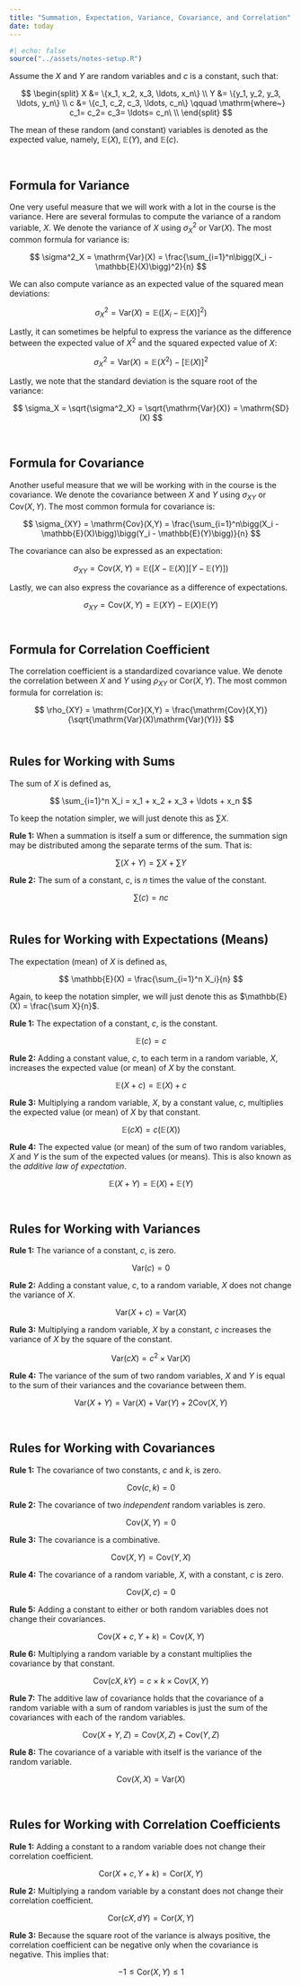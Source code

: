```yaml
---
title: "Summation, Expectation, Variance, Covariance, and Correlation"
date: today
---
```




```r
#| echo: false
source("../assets/notes-setup.R")
```

Assume the $X$ and $Y$ are random variables and $c$ is a constant, such that:

$$
\begin{split}
X &= \{x_1, x_2, x_3, \ldots, x_n\} \\
Y &= \{y_1, y_2, y_3, \ldots, y_n\} \\
c &= \{c_1, c_2, c_3, \ldots, c_n\} \qquad \mathrm{where~} c_1= c_2= c_3= \ldots= c_n\ \\
\end{split}
$$

The mean of these random (and constant) variables is denoted as the expected value, namely, $\mathbb{E}(X)$, $\mathbb{E}(Y)$, and $\mathbb{E}(c)$.


<br />


## Formula for Variance

One very useful measure that we will work with a lot in the course is the variance. Here are several formulas to compute the variance of a random variable, $X$. We denote the variance of $X$ using $\sigma^2_X$ or $\mathrm{Var}(X)$. The most common formula for variance is:

$$
\sigma^2_X = \mathrm{Var}(X) = \frac{\sum_{i=1}^n\bigg(X_i - \mathbb{E}(X)\bigg)^2}{n}
$$

We can also compute variance as an expected value of the squared mean deviations:

$$
\sigma^2_X = \mathrm{Var}(X) = \mathbb{E}\bigg(\big[X_i - \mathbb{E}(X)\big]^2\bigg)
$$

Lastly, it can sometimes be helpful to express the variance as the difference between the expected value of $X^2$ and the squared expected value of $X$:

$$
\sigma^2_X = \mathrm{Var}(X) = \mathbb{E}(X^2) -  \big[\mathbb{E}(X)\big]^2
$$

Lastly, we note that the standard deviation is the square root of the variance:

$$
\sigma_X = \sqrt{\sigma^2_X} = \sqrt{\mathrm{Var}(X)} = \mathrm{SD}(X)
$$

<br />


## Formula for Covariance

Another useful measure that we will be working with in the course is the covariance. We denote the covariance between $X$ and $Y$ using $\sigma_{XY}$ or $\mathrm{Cov}(X,Y)$. The most common formula for covariance is:

$$
\sigma_{XY} = \mathrm{Cov}(X,Y) = \frac{\sum_{i=1}^n\bigg(X_i - \mathbb{E}(X)\bigg)\bigg(Y_i - \mathbb{E}(Y)\bigg)}{n}
$$

The covariance can also be expressed as an expectation:

$$
\sigma_{XY} = \mathrm{Cov}(X,Y) = \mathbb{E}\bigg(\big[X - \mathbb{E}(X)\big]\big[Y - \mathbb{E}(Y)\big]\bigg)
$$

Lastly, we can also express the covariance as a difference of expectations.

$$
\sigma_{XY} = \mathrm{Cov}(X,Y) = \mathbb{E}(XY) - \mathbb{E}(X)\mathbb{E}(Y)
$$
<br />



## Formula for Correlation Coefficient

The correlation coefficient is a standardized covariance value. We denote the correlation between $X$ and $Y$ using $\rho_{XY}$ or $\mathrm{Cor}(X,Y)$. The most common formula for correlation is:

$$
\rho_{XY} = \mathrm{Cor}(X,Y) = \frac{\mathrm{Cov}(X,Y)}{\sqrt{\mathrm{Var}(X)\mathrm{Var}(Y)}}
$$
<br />



## Rules for Working with Sums

The sum of $X$ is defined as,

$$
\sum_{i=1}^n X_i = x_1 + x_2 + x_3 + \ldots + x_n
$$

To keep the notation simpler, we will just denote this as $\sum X$.

**Rule 1:** When a summation is itself a sum or difference, the summation sign may be distributed among the separate terms of the sum. That is:

$$
\sum(X + Y) = \sum X + \sum Y
$$

**Rule 2:** The sum of a constant, $c$, is $n$ times the value of the constant.

$$
\sum(c) = nc
$$
<br />



## Rules for Working with Expectations (Means)

The expectation (mean) of $X$ is defined as,

$$
\mathbb{E}(X) = \frac{\sum_{i=1}^n X_i}{n}
$$

Again, to keep the notation simpler, we will just denote this as $\mathbb{E}(X) = \frac{\sum X}{n}$.

**Rule 1:** The expectation of a constant, $c$, is the constant.

$$
\mathbb{E}(c) = c
$$

**Rule 2:** Adding a constant value, $c$, to each term in a random variable, $X$, increases the expected value (or mean) of $X$ by the constant.

$$
\mathbb{E}(X + c) = \mathbb{E}(X) + c
$$

**Rule 3:** Multiplying a random variable, $X$, by a constant value, $c$, multiplies the expected value (or mean) of $X$ by that constant.

$$
\mathbb{E}(cX) = c\bigg(\mathbb{E}(X)\bigg)
$$

**Rule 4:** The expected value (or mean) of the sum of two random variables, $X$ and $Y$ is the sum of the expected values (or means). This is also known as the *additive law of expectation*.

$$
\mathbb{E}(X + Y) = \mathbb{E}(X) + \mathbb{E}(Y)
$$

<br />



## Rules for Working with Variances

**Rule 1:** The variance of a constant, $c$, is zero.

$$
\mathrm{Var}(c) = 0
$$

**Rule 2:** Adding a constant value, $c$, to a random variable, $X$ does not change the variance of $X$.

$$
\mathrm{Var}(X+c) = \mathrm{Var}(X)
$$

**Rule 3:** Multiplying a random variable, $X$ by a constant, $c$ increases the variance of $X$ by the square of the constant.

$$
\mathrm{Var}(cX) = c^2 \times \mathrm{Var}(X)
$$

**Rule 4:** The variance of the sum of two random variables, $X$ and $Y$ is equal to the sum of their variances and the covariance between them.

$$
\mathrm{Var}(X + Y) = \mathrm{Var}(X) + \mathrm{Var}(Y) + 2\mathrm{Cov}(X,Y)
$$

<br />



## Rules for Working with Covariances

**Rule 1:** The covariance of two constants, $c$ and $k$, is zero.

$$
\mathrm{Cov}(c,k) = 0
$$

**Rule 2:** The covariance of two *independent* random variables is zero.

$$
\mathrm{Cov}(X,Y) = 0
$$

**Rule 3:** The covariance is a combinative.

$$
\mathrm{Cov}(X,Y) = \mathrm{Cov}(Y,X)
$$

**Rule 4:** The covariance of a random variable, $X$, with a constant, $c$ is zero.

$$
\mathrm{Cov}(X,c) = 0
$$

**Rule 5:** Adding a constant to either or both random variables does not change their covariances.

$$
\mathrm{Cov}(X+c,Y+k) = \mathrm{Cov}(X,Y)
$$

**Rule 6:** Multiplying a random variable by a constant multiplies the covariance by that constant.

$$
\mathrm{Cov}(cX,kY) = c \times k \times \mathrm{Cov}(X,Y)
$$

**Rule 7:** The additive law of covariance holds that the covariance of a random variable with a sum of random variables is just the sum of the covariances with each of the random variables.

$$
\mathrm{Cov}(X+Y, Z) = \mathrm{Cov}(X,Z) + \mathrm{Cov}(Y,Z)
$$

**Rule 8:** The covariance of a variable with itself is the variance of the random variable.

$$
\mathrm{Cov}(X, X) = \mathrm{Var}(X)
$$

<br />



## Rules for Working with Correlation Coefficients

**Rule 1:** Adding a constant to a random variable does not change their correlation coefficient.

$$
\mathrm{Cor}(X+c, Y+k) = \mathrm{Cor}(X, Y)
$$

**Rule 2:** Multiplying a random variable by a constant does not change their correlation coefficient.



$$
\mathrm{Cor}(cX, dY) = \mathrm{Cor}(X, Y)
$$

**Rule 3:** Because the square root of the variance is always positive, the correlation coefficient can be negative only when the covariance is negative. This implies that:


$$
-1 \leq \mathrm{Cor}(X, Y) \leq 1
$$

